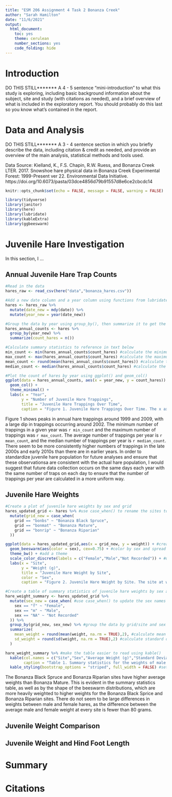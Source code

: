 ```yaml
---
title: "ESM 206 Assignment 4 Task 2 Bonanza Creek"
author: "Sarah Hamilton"
date: "11/6/2021"
output: 
  html_document: 
    toc: yes
    theme: cerulean
    number_sections: yes
    code_folding: hide
---
```


# Introduction

DO THIS STILL******* A 4 - 5 sentence "mini-introduction" to what this study is exploring, including basic background information about the subject, site and study (with citations as needed), and a brief overview of what is included in the exploratory report. You should probably do this last so you know what’s contained in the report.

# Data and Analysis

DO THIS STILL******* A 3 - 4 sentence section in which you briefly describe the data, including citation & credit as needed, and provide an overview of the main analysis, statistical methods and tools used.

Data Source: Kielland, K., F.S. Chapin, R.W. Ruess, and Bonanza Creek LTER. 2017. Snowshoe hare physical data in Bonanza Creek Experimental Forest: 1999-Present ver 22. Environmental Data Initiative. https://doi.org/10.6073/pasta/03dce4856d79b91557d8e6ce2cbcdc14


```r
knitr::opts_chunk$set(echo = FALSE, message = FALSE, warning = FALSE)

library(tidyverse)
library(janitor)
library(here)
library(lubridate)
library(kableExtra)
library(ggbeeswarm)
```

# Juvenile Hare Investigation

In this section, I ...

## Annual Juvenile Hare Trap Counts

```r
#Read in the data
hares_raw <- read_csv(here("data","bonanza_hares.csv"))

#Add a new date column and a year column using functions from lubridate
hares <- hares_raw %>%
  mutate(date_new = mdy(date)) %>%
  mutate(year_new = year(date_new))

#Group the data by year using group_by(), then summarize it to get the counts using summarize()
hares_annual_counts <- hares %>%
  group_by(year_new) %>%
  summarize(count_hares = n())

#Calculate summary statistics to reference in text below
min_count <- min(hares_annual_counts$count_hares) #calculate the minimum count
max_count <- max(hares_annual_counts$count_hares) #calculate the maximum count
mean_count <- round(mean(hares_annual_counts$count_hares)) #calculate the mean count
median_count <- median(hares_annual_counts$count_hares) #calculate the median count

#Plot the count of hares by year using ggplot() and geom_col()
ggplot(data = hares_annual_counts, aes(x = year_new, y = count_hares)) +
  geom_col() +
  theme_minimal() +
  labs(x = "Year", 
       y = "Number of Juvenile Hare Trappings", 
       title = "Juvenile Hare Trappings Over Time",
       caption = "Figure 1. Juvenile Hare Trappings Over Time. The x axis shows the year of data collection, and the y axis shows \n the total number of hare trappings.")

```

Figure 1 shows peaks in annual hare trappings around 1999 and 2009, with a large dip in trappings occurring around 2002. The minimum number of trappings in a given year was `r min_count` and the maximum number of trappings was `r max_count`. The average number of trappings per year is `r mean_count`, and the median number of trappings per year is `r median_count`. There seem to be more consistently higher numbers of trappings in the late 2000s and early 2010s than there are in earlier years. In order to standardize juvenile hare population for future analyses and ensure that these observationsa are consistent with the actual hare population, I would suggest that future data collection occurs on the same days each year with the same number of traps on each day to ensure that the number of trappings per year are calculated in a more uniform way. 

## Juvenile Hare Weights

```r
#Create a plot of juvenile hare weights by sex and grid 
hares_updated_grid <- hares %>% #use case_when() to rename the sites to be more clear
  mutate(grid_new = case_when(
    grid == "bonbs" ~ "Bonanza Black Spruce",
    grid == "bonmat" ~ "Bonanza Mature",
    grid == "bonrip" ~ "Bonanza Riparian"
  ))

ggplot(data = hares_updated_grid,aes(x = grid_new, y = weight)) + #create a beeswarm plot
  geom_beeswarm(aes(color = sex), cex=0.75) + #color by sex and spread out using cex
  theme_bw() + #add a theme
  scale_color_discrete(labels = c("Female","Male","Not Recorded")) + #update the legend labels to be more clear
  labs(x = "Site", 
       y = "Weight (g)",  
       title = "Juvenile Hare Weight by Site", 
       color = "Sex",
       caption = "Figure 2. Juvenile Hare Weight by Site. The site at which the observations were collected is plotted on the x \n axis, with the weight in grams plotted on the y axis. The colors indicate the sex of the trapped hare, with red indicating \n a female hare, blue indicating a male hare, and gray indicating that the sex of the hare was not recorded.") #add labels and caption
```


```r
#Create a table of summary statistics of juvenile hare weights by sex and grid
hare_weight_summary <- hares_updated_grid %>%
  mutate(sex_new = case_when( #use case_when() to update the sex names for the table
    sex == "f" ~ "Female",
    sex == "m" ~ "Male",
    sex == "NA" ~ "Not Recorded"
  )) %>%
  group_by(grid_new, sex_new) %>% #group the data by grid/site and sex
  summarize(
    mean_weight = round(mean(weight, na.rm = TRUE),2), #calculate mean of weight
    sd_weight = round(sd(weight, na.rm = TRUE),2) #calculate standard deviation of weight
  )

hare_weight_summary %>% #make the table easier to read using kable()
  kable(col.names = c("Site","Sex","Average Weight (g)","Standard Deviation of Weight (g)"),#rename the columns
        caption = "Table 1. Summary statistics for the weights of male and female hares by site.") %>% #add a table caption
  kable_styling(bootstrap_options = "striped", full_width = FALSE) #set visual preferences 
```

The Bonanza Black Spruce and Bonanza Riparian sites have higher average weights than Bonanza Mature. This is evident in the summary statistics table, as well as by the shape of the beeswarm distributions, which are more heavily weighted to higher weights for the Bonanza Black Sprice and Bonanza Riparian sites. There do not seem to be large differences in weights between male and female hares, as the difference between the average male and female weight at every site is fewer than 80 grams. 

## Juvenile Weight Comparison



## Juvenile Weight and Hind Foot Length

# Summary

# Citations





